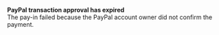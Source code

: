   
<Card title="201003" href="/development-resources/errors/codes/201003">  

 **PayPal transaction approval has expired**  
 The pay-in failed because the PayPal account owner did not confirm the payment.  

</Card>